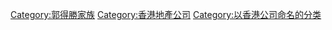 [[Category:郭得勝家族|Category:郭得勝家族]]
[[Category:香港地產公司|Category:香港地產公司]]
[[Category:以香港公司命名的分类|Category:以香港公司命名的分类]]